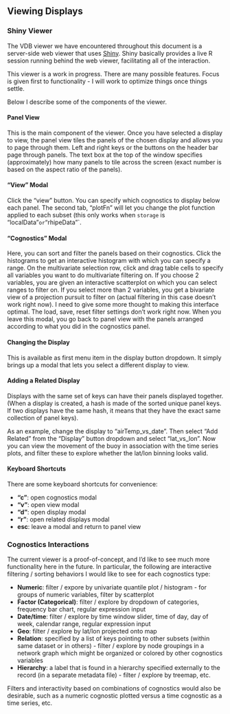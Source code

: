## Viewing Displays ##

### Shiny Viewer ###

The VDB viewer we have encountered throughout this document is a server-side web viewer that uses [Shiny](http://www.rstudio.com/shiny/).  Shiny basically provides a live R session running behind the web viewer, facilitating all of the interaction.

This viewer is a work in progress.  There are many possible features.  Focus is given first to functionality - I will work to optimize things once things settle.

Below I describe some of the components of the viewer.

#### Panel View

This is the main component of the viewer.  Once you have selected a display to view, the panel view tiles the panels of the chosen display and allows you to page through them.  Left and right keys or the buttons on the header bar page through panels.  The text box at the top of the window specifies (approximately) how many panels to tile across the screen (exact number is based on the aspect ratio of the panels).

#### "View" Modal

Click the "view" button.  You can specify which cognostics to display below each panel.  The second tab, "plotFn" will let you change the plot function applied to each subset (this only works when `storage` is "localData"` or `"rhipeData"`.

#### "Cognostics" Modal

Here, you can sort and filter the panels based on their cognostics.  Click the histograms to get an interactive histogram with which you can specify a range.  On the multivariate selection row, click and drag table cells to specify all variables you want to do multivariate filtering on.  If you choose 2 variables, you are given an interactive scatterplot on which you can select ranges to filter on.  If you select more than 2 variables, you get a bivariate view of a projection pursuit to filter on (actual filtering in this case doesn't work right now).  I need to give some more thought to making this interface optimal.  The load, save, reset filter settings don't work right now.  When you leave this modal, you go back to panel view with the panels arranged according to what you did in the cognostics panel.

#### Changing the Display

This is available as first menu item in the display button dropdown.  It simply brings up a modal that lets you select a different display to view.

#### Adding a Related Display

Displays with the same set of keys can have their panels displayed together.  (When a display is created, a hash is made of the sorted unique panel keys.  If two displays have the same hash, it means that they have the exact same collection of panel keys).

As an example, change the display to "airTemp_vs_date".  Then select "Add Related" from the "Display" button dropdown and select "lat_vs_lon".  Now you can view the movement of the buoy in association with the time series plots, and filter these to explore whether the lat/lon binning looks valid.

#### Keyboard Shortcuts

There are some keyboard shortcuts for convenience:

- **"c"**: open cognostics modal
- **"v"**: open view modal
- **"d"**: open display modal
- **"r"**: open related displays modal
- **esc**: leave a modal and return to panel view

<!-- #### To Come

- A dropdown for each column (variable) in the cognostics table with options to:
  - apply a transformation to the variable
  - randomly sample displays to view across the distribution of this variable
  - if a continuous variable, discretize into bins
- A collapsible sidebar in the panel view that allows you to see where specified cognostics for the panels currently being viewed lie with respect those cognostics of all panels - either in a univariate or bivariate view
- Ability to specify panel-to-panel relationships within and between displays through cognostics, specified with something like `"group1/name1/key1;group2/name2/key2"`
- Add an interactive network graph using d3 for panel-to-panel relationships, used to select panels of interest
- Multi-user per-panel input / user "authentication"
- ... -->

### Cognostics Interactions ###

The current viewer is a proof-of-concept, and I'd like to see much more functionality here in the future.  In particular, the following are interactive filtering / sorting behaviors I would like to see for each cognostics type:

- **Numeric**: filter / expore by univariate quantile plot / histogram - for groups of numeric variables, filter by scatterplot
- **Factor (Categorical)**: filter / explore by dropdown of categories, frequency bar chart, regular expression input
- **Date/time**: filter / explore by time window slider, time of day, day of week, calendar range, regular expression input
- **Geo**: filter / explore by lat/lon projected onto map
- **Relation**: specified by a list of keys pointing to other subsets (within same dataset or in others) - filter / explore by node groupings in a network graph which might be organized or colored by other cognostics variables
- **Hierarchy**: a label that is found in a hierarchy specified externally to the record (in a separate metadata file) - filter / explore by treemap, etc.

Filters and interactivity based on combinations of cognostics would also be desirable, such as a numeric cognostic plotted versus a time cognostic as a time series, etc.


<!-- ### Client-Side Viewer ###

There is a client-side viewer that is convenient because it does not require a web server, but is not nearly as flexible because it requires collections of plot files as the storage mechanism (instead of applying the plot function on the fly or storing the plots on HDFS or in MongoDB).  This viewer can be invoked by calling `view(type="cs")`.  It has not been maintained in a while. -->

